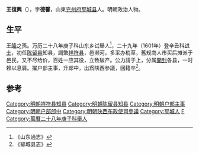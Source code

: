 '''王復興'''（{{bd|？||?||catIdx=W}}），字'''德馨'''，山東[[兖州府|兖州府]][[郓城县|郓城县]]人。明朝政治人物。
 
==生平==
[[王隆|王隆]]之孫。万历二十八年庚子科山东乡试舉人<ref>《山东通志》</ref>，二十九年（1601年）登辛丑科[[进士|进士]]，初任[[陈留县|陈留县]]知县，調繁[[祥符县|祥符县]]，邑濒河，多采办梢草，舊规商人市买后摊派于邑民，又不尽给价，百姓一应其役，立致破产。公力請于上，分属[[開封|開封]]各县，一时赖以息肩。擢户部主事，升郎中，出爲陕西參議，回籍卒<ref>《郓城县志》</ref>。
 
==参考==
{{reflist}}

{{start box}}
{{s-off}}
{{s-before|[[张崇礼|张崇礼]]<br>}}
{{s-title|明朝祥符县知县|1604年—1608年}}
{{s-after|[[王鹤龄_(明朝)|王鹤龄]]<br>}}
{{end box}}

{{明朝人物小作品}}
{{萬曆二十九年辛丑科殿試金榜}}
{{DEFAULTSORT:Wang王}}
[[Category:明朝祥符县知县|Category:明朝祥符县知县]]
[[Category:明朝陈留县知县|Category:明朝陈留县知县]]
[[Category:明朝户部主事|Category:明朝户部主事]]
[[Category:明朝户部郎中|Category:明朝户部郎中]]
[[Category:明朝陕西布政使司參議|Category:明朝陕西布政使司參議]]
[[Category:郓城人|Category:郓城人]]
[[Category:王姓|F]]
[[Category:萬曆二十八年庚子科舉人|Category:萬曆二十八年庚子科舉人]]